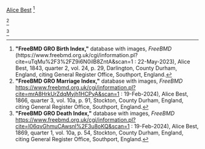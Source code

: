 [[Best-7946|Alice Best]]
<ref>
'''"FreeBMD GRO Birth Index,"''' database with images, ''FreeBMD'' (https://www.freebmd.org.uk/cgi/information.pl?cite=uTqMu%2F3%2FZ9i6N0ilB8ZntA&scan=1  : 22-May-2023),
Alice Best, 1843, quarter 2, vol. 24, p. 29, Darlington, County Durham, England,
citing General Register Office, Southport, England.
</ref>

<ref>
'''"FreeBMD GRO Marriage Index,"''' database with images, ''FreeBMD'' https://www.freebmd.org.uk/cgi/information.pl?cite=mrA8HrkUrZdqMyjh1HCPyA&scan=1  : 19-Feb-2024),
Alice Best, 1866, quarter 3, vol. 10a, p. 91, Stockton, County Durham, England,
citing General Register Office, Southport, England.
</ref>

<ref>
'''"FreeBMD GRO Death Index,"''' database with images, ''FreeBMD'' https://www.freebmd.org.uk/cgi/information.pl?cite=I06qvGhmuCAwsnl%2F3u8oKQ&scan=1  : 19-Feb-2024),
Alice Best, 1869, quarter 1, vol. 10a, p. 54, Stockton, County Durham, England,
citing General Register Office, Southport, England.
</ref>
